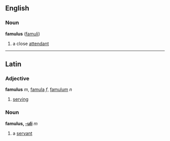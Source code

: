 ==English==
===Noun===
'''famulus''' ([[famuli]])

#a close [[attendant]]
----
==Latin==
===Adjective===
'''famulus''' ''m'', [[famula]] ''f'', [[famulum]] ''n''

#[[serve|serving]]
===Noun===
'''famulus, [[Wiktionary Appendix:Latin second declension|-uli]]''' ''m''

#a [[servant]]